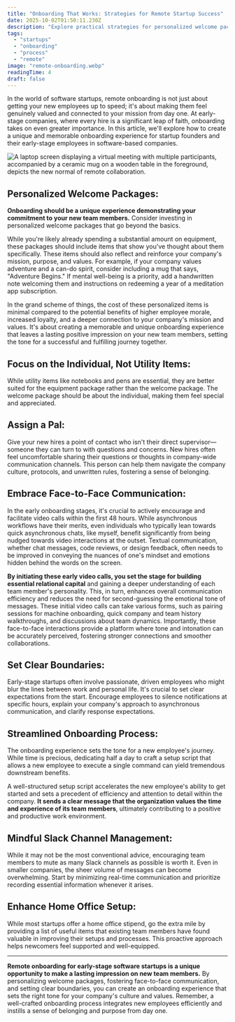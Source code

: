 ```yaml
---
title: "Onboarding That Works: Strategies for Remote Startup Success"
date: 2025-10-02T01:50:11.230Z
description: "Explore practical strategies for personalized welcome packages, face-to-face communication, and efficient onboarding to create a strong sense of belonging an..."
tags:
  - "startups"
  - "onboarding"
  - "process"
  - "remote"
image: "remote-onboarding.webp"
readingTime: 4
draft: false
---
```








In the world of software startups, remote onboarding is not just about getting
your new employees up to speed; it's about making them feel genuinely valued and
connected to your mission from day one. At early-stage companies, where every
hire is a significant leap of faith, onboarding takes on even greater
importance. In this article, we'll explore how to create a unique and memorable
onboarding experience for startup founders and their early-stage employees in
software-based companies.

![A laptop screen displaying a virtual meeting with multiple participants, accompanied by a ceramic mug on a wooden table in the foreground, depicts the new normal of remote collaboration.](remote-onboarding.webp)

## Personalized Welcome Packages:

**Onboarding should be a unique experience demonstrating your commitment to your
new team members.** Consider investing in personalized welcome packages that go
beyond the basics.

While you're likely already spending a substantial amount on equipment, these
packages should include items that show you've thought about them specifically.
These items should also reflect and reinforce your company's mission, purpose,
and values. For example, if your company values adventure and a can-do spirit,
consider including a mug that says, "Adventure Begins." If mental well-being is
a priority, add a handwritten note welcoming them and instructions on redeeming
a year of a meditation app subscription.

In the grand scheme of things, the cost of these personalized items is minimal
compared to the potential benefits of higher employee morale, increased loyalty,
and a deeper connection to your company's mission and values. It's about
creating a memorable and unique onboarding experience that leaves a lasting
positive impression on your new team members, setting the tone for a successful
and fulfilling journey together.

## Focus on the Individual, Not Utility Items:

While utility items like notebooks and pens are essential, they are better
suited for the equipment package rather than the welcome package. The welcome
package should be about the individual, making them feel special and
appreciated.

## Assign a Pal:

Give your new hires a point of contact who isn't their direct supervisor—someone
they can turn to with questions and concerns. New hires often feel uncomfortable
sharing their questions or thoughts in company-wide communication channels. This
person can help them navigate the company culture, protocols, and unwritten
rules, fostering a sense of belonging.

## Embrace Face-to-Face Communication:

In the early onboarding stages, it's crucial to actively encourage and
facilitate video calls within the first 48 hours. While asynchronous workflows
have their merits, even individuals who typically lean towards quick
asynchronous chats, like myself, benefit significantly from being nudged towards
video interactions at the outset. Textual communication, whether chat messages,
code reviews, or design feedback, often needs to be improved in conveying the
nuances of one's mindset and emotions hidden behind the words on the screen.

**By initiating these early video calls, you set the stage for building
essential relational capital** and gaining a deeper understanding of each team
member's personality. This, in turn, enhances overall communication efficiency
and reduces the need for second-guessing the emotional tone of messages. These
initial video calls can take various forms, such as pairing sessions for machine
onboarding, quick company and team history walkthroughs, and discussions about
team dynamics. Importantly, these face-to-face interactions provide a platform
where tone and intonation can be accurately perceived, fostering stronger
connections and smoother collaborations.

## Set Clear Boundaries:

Early-stage startups often involve passionate, driven employees who might blur
the lines between work and personal life. It's crucial to set clear expectations
from the start. Encourage employees to silence notifications at specific hours,
explain your company's approach to asynchronous communication, and clarify
response expectations.

## Streamlined Onboarding Process:

The onboarding experience sets the tone for a new employee's journey. While time
is precious, dedicating half a day to craft a setup script that allows a new
employee to execute a single command can yield tremendous downstream benefits.

A well-structured setup script accelerates the new employee's ability to get
started and sets a precedent of efficiency and attention to detail within the
company. **It sends a clear message that the organization values the time and
experience of its team members**, ultimately contributing to a positive and
productive work environment.

## Mindful Slack Channel Management:

While it may not be the most conventional advice, encouraging team members to
mute as many Slack channels as possible is worth it. Even in smaller companies,
the sheer volume of messages can become overwhelming. Start by minimizing
real-time communication and prioritize recording essential information whenever
it arises.

## Enhance Home Office Setup:

While most startups offer a home office stipend, go the extra mile by providing
a list of useful items that existing team members have found valuable in
improving their setups and processes. This proactive approach helps newcomers
feel supported and well-equipped.

---

**Remote onboarding for early-stage software startups is a unique opportunity to
make a lasting impression on new team members.** By personalizing welcome
packages, fostering face-to-face communication, and setting clear boundaries,
you can create an onboarding experience that sets the right tone for your
company's culture and values. Remember, a well-crafted onboarding process
integrates new employees efficiently and instills a sense of belonging and
purpose from day one.
